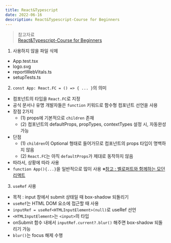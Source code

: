```yaml
---
title: React&Typescript
date: 2022-06-16
description: React&Typescript-Course for Beginners
---
```

> 참고자료  
> [React&Typescript-Course for Beginners](https://youtu.be/FJDVKeh7RJI)

1. 사용하지 않을 파일 삭제
- App.test.tsx
- logo.svg
- reportWebVitals.ts
- setupTests.ts

2. `const App: React.FC = () => { ... }`의 의미
- 컴포넌트의 타입을 `React.FC`로 지정
- 공식 문서나 유명 개발자들은 `function` 키워드로 함수형 컴포넌트 선언을 사용
- 장점 2가지  
   - (1) props에 기본적으로 `children` 존재
   - (2) 컴포넌트의 defaultProps, propTypes, contextTypes 설정 시, 자동완성 가능
- 단점
   - (1) `children`이 Optional 형태로 들어가므로 컴포넌트의 props 타입이 명백하지 않음
   - (2) `React.FC`는 아직 `defaultProps`가 제대로 동작하지 않음
- 따라서, 상황에 따라 사용
- `function App(){...}`을 일반적으로 많이 사용
※[참고 : 벨로퍼트와 함께하는 모던 리액트](https://react.vlpt.us/using-typescript/02-ts-react-basic.html)

3. `useRef` 사용
- 목적 : input 창에서 submit 상태일 때 box-shadow 되돌리기
- `useRef`는 HTML DOM 요소에 접근할 때 사용
- `inputRef = useRef<HTMLInputElement>(null)`로 useRef 선언
- `<HTMLInputElement>`는 `<input>`의 타입
- onSubmit 함수 내에서 `inputRef.current?.blur()` 해주면 box-shadow 되돌리기 가능
- `blur()`는 focus 해제 수행